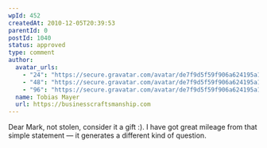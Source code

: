 ```yaml
---
wpId: 452
createdAt: 2010-12-05T20:39:53
parentId: 0
postId: 1040
status: approved
type: comment
author:
  avatar_urls:
    - "24": "https://secure.gravatar.com/avatar/de7f9d5f59f906a624195a1eb9f3b6d9?s=24&d=mm&r=g"
    - "48": "https://secure.gravatar.com/avatar/de7f9d5f59f906a624195a1eb9f3b6d9?s=48&d=mm&r=g"
    - "96": "https://secure.gravatar.com/avatar/de7f9d5f59f906a624195a1eb9f3b6d9?s=96&d=mm&r=g"
  name: Tobias Mayer
  url: https://businesscraftsmanship.com
---
```


Dear Mark, not stolen, consider it a gift :). I have got great mileage from that simple statement — it generates a different kind of question.